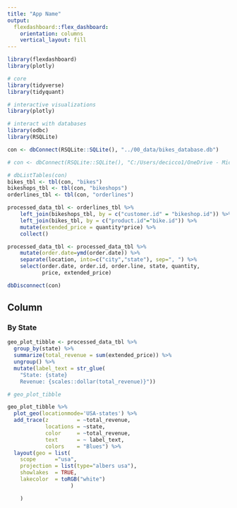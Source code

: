 ```yaml
---
title: "App Name"
output: 
  flexdashboard::flex_dashboard:
    orientation: columns
    vertical_layout: fill
---
```


```r
library(flexdashboard)
library(plotly)

# core
library(tidyverse)
library(tidyquant)

# interactive visualizations
library(plotly)

# interact with databases
library(odbc)
library(RSQLite)
```

```r
con <- dbConnect(RSQLite::SQLite(), "../00_data/bikes_database.db")

# con <- dbConnect(RSQLite::SQLite(), "C:/Users/decicco1/OneDrive - Michigan State University/CSTATRedirects/Documents/R Studio Projects/Business-Science/DS4B 102-R Shiny Dashboards/DS4B_102_R_Shiny_Apps_1/00_data/bikes_database.db")

# dbListTables(con)
bikes_tbl <- tbl(con, "bikes")
bikeshops_tbl <- tbl(con, "bikeshops")
orderlines_tbl <- tbl(con, "orderlines")

processed_data_tbl <- orderlines_tbl %>% 
    left_join(bikeshops_tbl, by = c("customer.id" = "bikeshop.id")) %>% 
    left_join(bikes_tbl, by = c("product.id"="bike.id")) %>%
    mutate(extended_price = quantity*price) %>%
    collect()

processed_data_tbl <- processed_data_tbl %>% 
    mutate(order.date=ymd(order.date)) %>% 
    separate(location, into=c("city","state"), sep=", ") %>% 
    select(order.date, order.id, order.line, state, quantity,
           price, extended_price)

dbDisconnect(con)

```

Column {data-width=1000}
------------------------------------------------------------

### By State

```r

geo_plot_tibble <- processed_data_tbl %>% 
  group_by(state) %>% 
  summarize(total_revenue = sum(extended_price)) %>% 
  ungroup() %>% 
  mutate(label_text = str_glue(
    "State: {state}
    Revenue: {scales::dollar(total_revenue)}"))

# geo_plot_tibble

```


```r


geo_plot_tibble %>% 
  plot_geo(locationmode='USA-states') %>% 
  add_trace(z         = ~total_revenue, 
            locations = ~state,
            color     = ~total_revenue,
            text      = ~ label_text,
            colors    = "Blues") %>% 
  layout(geo = list(
    scope      ="usa",
    projection = list(type="albers usa"),
    showlakes  = TRUE,
    lakecolor  = toRGB("white")
                    )

    )
  

```


```r

```
